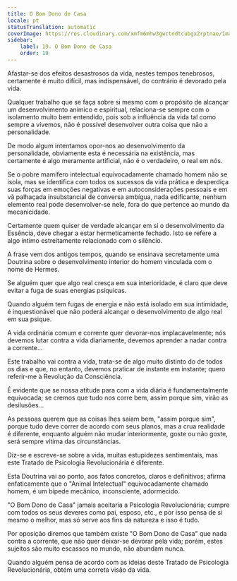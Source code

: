 ```yaml
---
title: O Bom Dono de Casa
locale: pt
statusTranslation: automatic
coverImage: https://res.cloudinary.com/xmfm6mhw3gwctndtcubgx2rptnae/image/upload/v1740468922/small_cover_tratado_de_psicologia_revolucionaria_a4c0dca4e0.webp
sidebar:
    label: 19. O Bom Dono de Casa
    order: 19
---
```

Afastar-se dos efeitos desastrosos da vida, nestes tempos tenebrosos, certamente é muito difícil, mas indispensável, do contrário é devorado pela vida.

Qualquer trabalho que se faça sobre si mesmo com o propósito de alcançar um desenvolvimento anímico e espiritual, relaciona-se sempre com o isolamento muito bem entendido, pois sob a influência da vida tal como sempre a vivemos, não é possível desenvolver outra coisa que não a personalidade.

De modo algum intentamos opor-nos ao desenvolvimento da personalidade, obviamente esta é necessária na existência, mas certamente é algo meramente artificial, não é o verdadeiro, o real em nós.

Se o pobre mamífero intelectual equivocadamente chamado homem não se isola, mas se identifica com todos os sucessos da vida prática e desperdiça suas forças em emoções negativas e em autoconsiderações pessoais e em vã palhaçada insubstancial de conversa ambígua, nada edificante, nenhum elemento real pode desenvolver-se nele, fora do que pertence ao mundo da mecanicidade.

Certamente quem quiser de verdade alcançar em si o desenvolvimento da Essência, deve chegar a estar hermeticamente fechado. Isto se refere a algo íntimo estreitamente relacionado com o silêncio.

A frase vem dos antigos tempos, quando se ensinava secretamente uma Doutrina sobre o desenvolvimento interior do homem vinculada com o nome de Hermes.

Se alguém quer que algo real cresça em sua interioridade, é claro que deve evitar a fuga de suas energias psíquicas.

Quando alguém tem fugas de energia e não está isolado em sua intimidade, é inquestionável que não poderá alcançar o desenvolvimento de algo real em sua psique.

A vida ordinária comum e corrente quer devorar-nos implacavelmente; nós devemos lutar contra a vida diariamente, devemos aprender a nadar contra a corrente...

Este trabalho vai contra a vida, trata-se de algo muito distinto do de todos os dias e que, no entanto, devemos praticar de instante em instante; quero referir-me à Revolução da Consciência.

É evidente que se nossa atitude para com a vida diária é fundamentalmente equivocada; se cremos que tudo nos corre bem, assim porque sim, virão as desilusões...

As pessoas querem que as coisas lhes saiam bem, "assim porque sim", porque tudo deve correr de acordo com seus planos, mas a crua realidade é diferente, enquanto alguém não mudar interiormente, goste ou não goste, será sempre vítima das circunstâncias.

Diz-se e escreve-se sobre a vida, muitas estupidezes sentimentais, mas este Tratado de Psicologia Revolucionária é diferente.

Esta Doutrina vai ao ponto, aos fatos concretos, claros e definitivos; afirma enfaticamente que o "Animal Intelectual" equivocadamente chamado homem, é um bípede mecânico, inconsciente, adormecido.

"O Bom Dono de Casa" jamais aceitaria a Psicologia Revolucionária; cumpre com todos os seus deveres como pai, esposo, etc., e por isso pensa de si mesmo o melhor, mas só serve aos fins da natureza e isso é tudo.

Por oposição diremos que também existe "O Bom Dono de Casa" que nada contra a corrente, que não quer deixar-se devorar pela vida; porém, estes sujeitos são muito escassos no mundo, não abundam nunca.

Quando alguém pensa de acordo com as ideias deste Tratado de Psicologia Revolucionária, obtém uma correta visão da vida.

